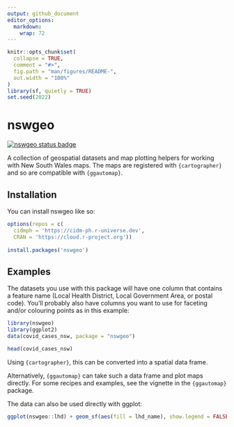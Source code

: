 ```yaml
---
output: github_document
editor_options: 
  markdown: 
    wrap: 72
---
```


<!-- README.md is generated from README.Rmd. Please edit that file -->

```r
knitr::opts_chunk$set(
  collapse = TRUE,
  comment = "#>",
  fig.path = "man/figures/README-",
  out.width = "100%"
)
library(sf, quietly = TRUE)
set.seed(2022)
```

# nswgeo

<!-- badges: start -->
[![nswgeo status badge](https://cidm-ph.r-universe.dev/badges/nswgeo)](https://cidm-ph.r-universe.dev)
<!-- badges: end -->

A collection of geospatial datasets and map plotting helpers for working
with New South Wales maps. The maps are registered with `{cartographer}` and so
are compatible with `{ggautomap}`.

## Installation

You can install nswgeo like so:

``` r
options(repos = c(
  cidmph = 'https://cidm-ph.r-universe.dev',
  CRAN = 'https://cloud.r-project.org'))
  
install.packages('nswgeo')
```

## Examples

The datasets you use with this package will have one column that contains
a feature name (Local Health District, Local Government Area, or postal
code). You'll probably also have columns you want to use for faceting
and/or colouring points as in this example:

```r
library(nswgeo)
library(ggplot2)
data(covid_cases_nsw, package = "nswgeo")

head(covid_cases_nsw)
```

Using `{cartographer}`, this can be converted into a spatial data frame.

Alternatively, `{ggautomap}` can take such a data frame and plot maps directly.
For some recipes and examples, see the vignette in the `{ggautomap}` package.

The data can also be used directly with ggplot:

```r
ggplot(nswgeo::lhd) + geom_sf(aes(fill = lhd_name), show.legend = FALSE)
```

